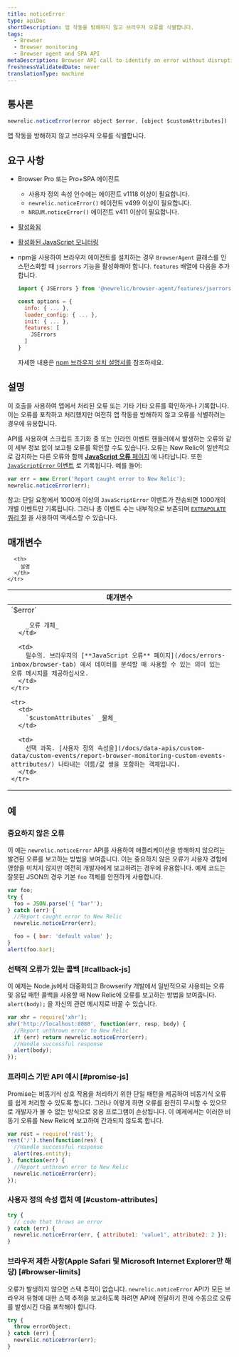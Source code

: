 ```yaml
---
title: noticeError
type: apiDoc
shortDescription: 앱 작동을 방해하지 않고 브라우저 오류를 식별합니다.
tags:
  - Browser
  - Browser monitoring
  - Browser agent and SPA API
metaDescription: Browser API call to identify an error without disrupting your app's operations.
freshnessValidatedDate: never
translationType: machine
---
```


## 통사론

```js
newrelic.noticeError(error object $error, [object $customAttributes])
```

앱 작동을 방해하지 않고 브라우저 오류를 식별합니다.

## 요구 사항

* Browser Pro 또는 Pro+SPA 에이전트

  * 사용자 정의 속성 인수에는 에이전트 v1118 이상이 필요합니다.
  * `newrelic.noticeError()` 에이전트 v499 이상이 필요합니다.
  * `NREUM.noticeError()` 에이전트 v411 이상이 필요합니다.

* [활성화됨<InlinePopover type="browser"/>](/docs/browser/new-relic-browser/getting-started/browser-settings)

* [활성화된 JavaScript 모니터링](/docs/browser/new-relic-browser/browser-pro-features/javascript-errors-page-detect-analyze-errors)

* npm을 사용하여 브라우저 에이전트를 설치하는 경우 `BrowserAgent` 클래스를 인스턴스화할 때 `jserrors` 기능을 활성화해야 합니다. `features` 배열에 다음을 추가합니다.

  ```js
  import { JSErrors } from '@newrelic/browser-agent/features/jserrors';

  const options = {
    info: { ... },
    loader_config: { ... },
    init: { ... },
    features: [
      JSErrors
    ]
  }
  ```

  자세한 내용은 [npm 브라우저 설치 설명서를](https://www.npmjs.com/package/@newrelic/browser-agent#new-relic-browser-agent) 참조하세요.

## 설명

이 호출을 사용하여 앱에서 처리된 오류 또는 기타 기타 오류를 확인하거나 기록합니다. 이는 오류를 포착하고 처리했지만 여전히 앱 작동을 방해하지 않고 오류를 식별하려는 경우에 유용합니다.

API를 사용하여 스크립트 초기화 중 또는 인라인 이벤트 핸들러에서 발생하는 오류와 같이 세부 정보 없이 보고될 오류를 확인할 수도 있습니다. 오류는 New Relic이 일반적으로 감지하는 다른 오류와 함께 [**JavaScript 오류** 페이지](/docs/errors-inbox/browser-tab) 에 나타납니다. 또한 [`JavaScriptError` 이벤트](/attribute-dictionary/?event=JavaScriptError) 로 기록됩니다. 예를 들어:

```js
var err = new Error('Report caught error to New Relic');
newrelic.noticeError(err);
```

참고: 단일 요청에서 1000개 이상의 `JavaScriptError` 이벤트가 전송되면 1000개의 개별 이벤트만 기록됩니다. 그러나 총 이벤트 수는 내부적으로 보존되며 [`EXTRAPOLATE` 쿼리 절](/docs/query-your-data/nrql-new-relic-query-language/get-started/nrql-syntax-clauses-functions/#extrapolate) 을 사용하여 액세스할 수 있습니다.

## 매개변수

<table>
  <thead>
    <tr>
      <th width="30%">
        매개변수
      </th>

      <th>
        설명
      </th>
    </tr>
  </thead>

  <tbody>
    <tr>
      <td>
        `$error`

        _오류 개체_
      </td>

      <td>
        필수의. 브라우저의 [**JavaScript 오류** 페이지](/docs/errors-inbox/browser-tab) 에서 데이터를 분석할 때 사용할 수 있는 의미 있는 오류 메시지를 제공하십시오.
      </td>
    </tr>

    <tr>
      <td>
        `$customAttributes` _물체_
      </td>

      <td>
        선택 과목. [사용자 정의 속성을](/docs/data-apis/custom-data/custom-events/report-browser-monitoring-custom-events-attributes/) 나타내는 이름/값 쌍을 포함하는 객체입니다.
      </td>
    </tr>
  </tbody>
</table>

## 예

### 중요하지 않은 오류

이 예는 `newrelic.noticeError` API를 사용하여 애플리케이션을 방해하지 않으려는 발견된 오류를 보고하는 방법을 보여줍니다. 이는 중요하지 않은 오류가 사용자 경험에 영향을 미치지 않지만 여전히 개발자에게 보고하려는 경우에 유용합니다. 예제 코드는 잘못된 JSON의 경우 기본 `foo` 객체를 안전하게 사용합니다.

```js
var foo;
try {
  foo = JSON.parse('{ "bar"');
} catch (err) {
  //Report caught error to New Relic
  newrelic.noticeError(err);

  foo = { bar: 'default value' };
}
alert(foo.bar);
```

### 선택적 오류가 있는 콜백 [#callback-js]

이 예제는 Node.js에서 대중화되고 Browserify 개발에서 일반적으로 사용되는 오류 및 응답 패턴 콜백을 사용할 때 New Relic에 오류를 보고하는 방법을 보여줍니다. `alert(body);` 을 자신의 관련 메시지로 바꿀 수 있습니다.

```js
var xhr = require('xhr');
xhr('http://localhost:8080', function(err, resp, body) {
  //Report unthrown error to New Relic
  if (err) return newrelic.noticeError(err);
  //Handle successful response
  alert(body);
});
```

### 프라미스 기반 API 예시 [#promise-js]

Promise는 비동기식 상호 작용을 처리하기 위한 단일 패턴을 제공하여 비동기식 오류를 쉽게 처리할 수 있도록 합니다. 그러나 이렇게 하면 오류를 완전히 무시할 수 있으므로 개발자가 볼 수 없는 방식으로 응용 프로그램이 손상됩니다. 이 예제에서는 이러한 비동기 오류를 New Relic에 보고하여 간과되지 않도록 합니다.

```js
var rest = require('rest');
rest('/').then(function(res) {
  //Handle successful response
  alert(res.entity);
}, function(err) {
  //Report unthrown error to New Relic
  newrelic.noticeError(err);
});
```

### 사용자 정의 속성 캡처 예 [#custom-attributes]

```js
try {
  // code that throws an error
} catch (err) {
  newrelic.noticeError(err, { attribute1: 'value1', attribute2: 2 });
}
```

### 브라우저 제한 사항(Apple Safari 및 Microsoft Internet Explorer만 해당) [#browser-limits]

오류가 발생하지 않으면 스택 추적이 없습니다. `newrelic.noticeError` API가 모든 브라우저 유형에 대한 스택 추적을 보고하도록 하려면 API에 전달하기 전에 수동으로 오류를 발생시킨 다음 포착해야 합니다.

```js
try {
  throw errorObject;
} catch (err) {
  newrelic.noticeError(err);
}
```